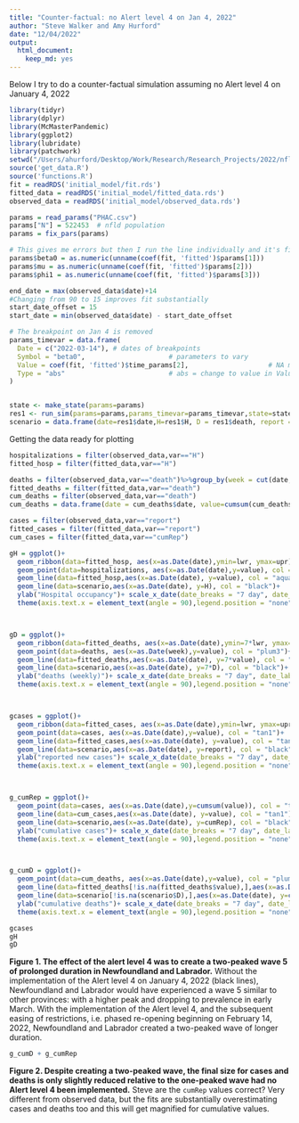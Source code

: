 ```yaml
---
title: "Counter-factual: no Alert level 4 on Jan 4, 2022"
author: "Steve Walker and Amy Hurford"
date: "12/04/2022"
output: 
  html_document: 
    keep_md: yes
---
```


Below I try to do a counter-factual simulation assuming no Alert level 4 on January 4, 2022

```r
library(tidyr)
library(dplyr)
library(McMasterPandemic)
library(ggplot2)
library(lubridate)
library(patchwork)
setwd("/Users/ahurford/Desktop/Work/Research/Research_Projects/2022/nfld-macpan")
source('get_data.R')
source('functions.R')
fit = readRDS('initial_model/fit.rds')
fitted_data = readRDS('initial_model/fitted_data.rds')
observed_data = readRDS('initial_model/observed_data.rds')

params = read_params("PHAC.csv")
params["N"] = 522453  # nfld population
params = fix_pars(params)

# This gives me errors but then I run the line individually and it's fine
params$beta0 = as.numeric(unname(coef(fit, 'fitted')$params[1]))
params$mu = as.numeric(unname(coef(fit, 'fitted')$params[2]))
params$phi1 = as.numeric(unname(coef(fit, 'fitted')$params[3]))

end_date = max(observed_data$date)+14
#Changing from 90 to 15 improves fit substantially
start_date_offset = 15
start_date = min(observed_data$date) - start_date_offset

# The breakpoint on Jan 4 is removed
params_timevar = data.frame(
  Date = c("2022-03-14"), # dates of breakpoints
  Symbol = "beta0",                     # parameters to vary
  Value = coef(fit, 'fitted')$time_params[2],                    # NA means calibrate to data
  Type = "abs"                          # abs = change to value in Value col
)


state <- make_state(params=params)
res1 <- run_sim(params=params,params_timevar=params_timevar,state=state, start_date=start_date, end_date=end_date)
scenario = data.frame(date=res1$date,H=res1$H, D = res1$death, report = res1$report, cumRep = res1$cumRep)
```
Getting the data ready for plotting
```r
hospitalizations = filter(observed_data,var=="H")
fitted_hosp = filter(fitted_data,var=="H")

deaths = filter(observed_data,var=="death")%>%group_by(week = cut(date, "week")) %>% summarise(value = sum(value))
fitted_deaths = filter(fitted_data,var=="death")
cum_deaths = filter(observed_data,var=="death")
cum_deaths = data.frame(date = cum_deaths$date, value=cumsum(cum_deaths$value))

cases = filter(observed_data,var=="report")
fitted_cases = filter(fitted_data,var=="report")
cum_cases = filter(fitted_data,var=="cumRep")
```

```r
gH = ggplot()+
  geom_ribbon(data=fitted_hosp, aes(x=as.Date(date),ymin=lwr, ymax=upr), alpha = 0.5, fill = "aquamarine")+
  geom_point(data=hospitalizations, aes(x=as.Date(date),y=value), col = "aquamarine")+
  geom_line(data=fitted_hosp,aes(x=as.Date(date), y=value), col = "aquamarine")+
  geom_line(data=scenario,aes(x=as.Date(date), y=H), col = "black")+
  ylab("Hospital occupancy")+ scale_x_date(date_breaks = "7 day", date_labels = "%d %b")+
  theme(axis.text.x = element_text(angle = 90),legend.position = "none")+xlab("")+geom_vline(xintercept = max(observed_data$date), col="aquamarine", lty=2)



gD = ggplot()+
  geom_ribbon(data=fitted_deaths, aes(x=as.Date(date),ymin=7*lwr, ymax=7*upr), alpha = 0.5, fill = "plum3")+
  geom_point(data=deaths, aes(x=as.Date(week),y=value), col = "plum3")+
  geom_line(data=fitted_deaths,aes(x=as.Date(date), y=7*value), col = "plum3")+
  geom_line(data=scenario,aes(x=as.Date(date), y=7*D), col = "black")+
  ylab("deaths (weekly)")+ scale_x_date(date_breaks = "7 day", date_labels = "%d %b")+
  theme(axis.text.x = element_text(angle = 90),legend.position = "none")+xlab("")+geom_vline(xintercept = max(observed_data$date), col="grey", lty=2)



gcases = ggplot()+
  geom_ribbon(data=fitted_cases, aes(x=as.Date(date),ymin=lwr, ymax=upr), alpha = 0.5, fill = "tan1")+
  geom_point(data=cases, aes(x=as.Date(date),y=value), col = "tan1")+
  geom_line(data=fitted_cases,aes(x=as.Date(date), y=value), col = "tan1")+
  geom_line(data=scenario,aes(x=as.Date(date), y=report), col = "black")+
  ylab("reported new cases")+ scale_x_date(date_breaks = "7 day", date_labels = "%d %b")+
  theme(axis.text.x = element_text(angle = 90),legend.position = "none")+xlab("")+geom_vline(xintercept = max(observed_data$date), col="grey", lty=2)



g_cumRep = ggplot()+
  geom_point(data=cases, aes(x=as.Date(date),y=cumsum(value)), col = "tan1")+
  geom_line(data=cum_cases,aes(x=as.Date(date), y=value), col = "tan1")+
  geom_line(data=scenario,aes(x=as.Date(date), y=cumRep), col = "black")+
  ylab("cumulative cases")+ scale_x_date(date_breaks = "7 day", date_labels = "%d %b")+
  theme(axis.text.x = element_text(angle = 90),legend.position = "none")+xlab("")+geom_vline(xintercept = max(observed_data$date), col="grey", lty=2)



g_cumD = ggplot()+
  geom_point(data=cum_deaths, aes(x=as.Date(date),y=value), col = "plum3")+
  geom_line(data=fitted_deaths[!is.na(fitted_deaths$value),],aes(x=as.Date(date), y=cumsum(value)), col = "plum3")+
  geom_line(data=scenario[!is.na(scenario$D),],aes(x=as.Date(date), y=cumsum(D)), col = "black")+
  ylab("cumulative deaths")+ scale_x_date(date_breaks = "7 day", date_labels = "%d %b")+
  theme(axis.text.x = element_text(angle = 90),legend.position = "none")+xlab("")+geom_vline(xintercept = max(observed_data$date), col="grey", lty=2)
```

```r
gcases
gH
gD
```

**Figure 1. The effect of the alert level 4 was to create a two-peaked wave 5 of prolonged duration in Newfoundland and Labrador.** Without the implementation of the Alert level 4 on January 4, 2022 (black lines), Newfoundland and Labrador would have experienced a wave 5 similar to other provinces: with a higher peak and dropping to prevalence in early March. With the implementation of the Alert level 4, and the subsequent easing of restrictions, i.e. phased re-opening beginning on February 14, 2022, Newfoundland and Labrador created a two-peaked wave of longer duration.


```r
g_cumD + g_cumRep
```

**Figure 2. Despite creating a two-peaked wave, the final size for cases and deaths is only slightly reduced relative to the one-peaked wave had no Alert level 4 been implemented.** Steve are the `cumRep` values correct? Very different from observed data, but the fits are substantially overestimating cases and deaths too and this will get magnified for cumulative values.

